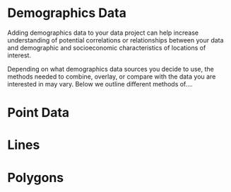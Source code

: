 # Demographics Data

Adding demographics data to your data project can help increase understanding of potential correlations or relationships between your data and demographic and socioeconomic characteristics of locations of interest.

Depending on what demographics data sources you decide to use, the methods needed to combine, overlay, or compare with the data you are interested in may vary. Below we outline different methods of....

# Point Data

# Lines

# Polygons
